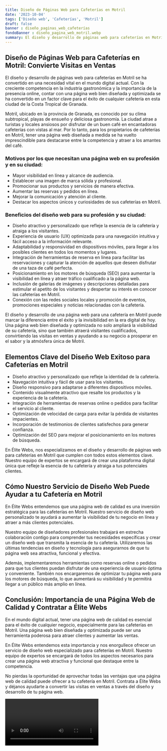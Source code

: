 ```yaml
---
title: Diseño de Páginas Web para Cafeterías en Motril
date: '2023-10-04'
tags: ['Diseño web', 'Cafeterías', 'Motril']
draft: false
banner : diseño_paginas_web_cafeterías
fondoBanner : diseño_pagina_web_motril.webp
summary: El diseño y desarrollo de páginas web para cafeterías en Motril se ha convertido en una necesidad vital en el mundo digital actual. Con la creciente competencia en la industria gastronómica y la importancia de la presencia online, contar con una página web bien diseñada y optimizada se ha convertido en un factor clave para el éxito de cualquier cafetería en esta ciudad de la Costa Tropical de Granada.
---
```


## Diseño de Páginas Web para Cafeterías en Motril: Convierte Visitas en Ventas

El diseño y desarrollo de páginas web para cafeterías en Motril se ha convertido en una necesidad vital en el mundo digital actual. Con la creciente competencia en la industria gastronómica y la importancia de la presencia online, contar con una página web bien diseñada y optimizada se ha convertido en un factor clave para el éxito de cualquier cafetería en esta ciudad de la Costa Tropical de Granada.

Motril, ubicado en la provincia de Granada, es conocido por su clima subtropical, playas de ensueño y deliciosa gastronomía. La ciudad atrae a turistas y locales ansiosos por disfrutar de un buen café en encantadoras cafeterías con vistas al mar. Por lo tanto, para los propietarios de cafeterías en Motril, tener una página web diseñada a medida se ha vuelto imprescindible para destacarse entre la competencia y atraer a los amantes del café.

### Motivos por los que necesitan una página web en su profesión y en su ciudad:

- Mayor visibilidad en línea y alcance de audiencia.
- Establecer una imagen de marca sólida y profesional.
- Promocionar sus productos y servicios de manera efectiva.
- Aumentar las reservas y pedidos en línea.
- Mejorar la comunicación y atención al cliente.
- Destacar los aspectos únicos y curiosidades de sus cafeterías en Motril.

### Beneficios del diseño web para su profesión y su ciudad:

- Diseño atractivo y personalizado que refleje la esencia de la cafetería y atraiga a los visitantes.
- Experiencia de usuario (UX) optimizada para una navegación intuitiva y fácil acceso a la información relevante.
- Adaptabilidad y responsividad en dispositivos móviles, para llegar a los posibles clientes en todos los momentos y lugares.
- Integración de herramientas de reserva en línea para facilitar las reservaciones y capturar la atención de aquellos que deseen disfrutar de una taza de café perfecta.
- Posicionamiento en los motores de búsqueda (SEO) para aumentar la visibilidad en línea y atraer tráfico cualificado a la página web.
- Inclusión de galerías de imágenes y descripciones detalladas para estimular el apetito de los visitantes y despertar su interés en conocer las cafeterías en Motril.
- Conexión con las redes sociales locales y promoción de eventos, promociones especiales y noticias relacionadas con la cafetería.

El diseño y desarrollo de una página web para una cafetería en Motril puede marcar la diferencia entre el éxito y la invisibilidad en la era digital de hoy. Una página web bien diseñada y optimizada no solo ampliará la visibilidad de su cafetería, sino que también atraerá visitantes cualificados, convirtiendo las visitas en ventas y ayudando a su negocio a prosperar en el sabor y la atmósfera única de Motril.

<GifSeo />

<Cta />

## Elementos Clave del Diseño Web Exitoso para Cafeterías en Motril

- Diseño atractivo y personalizado que refleje la identidad de la cafetería.
- Navegación intuitiva y fácil de usar para los visitantes.
- Diseño responsivo para adaptarse a diferentes dispositivos móviles.
- Contenido visualmente atractivo que resalte los productos y la experiencia de la cafetería.
- Integración de herramientas de reservas online o pedidos para facilitar el servicio al cliente.
- Optimización de velocidad de carga para evitar la pérdida de visitantes impacientes.
- Incorporación de testimonios de clientes satisfechos para generar confianza.
- Optimización del SEO para mejorar el posicionamiento en los motores de búsqueda.

En Élite Webs, nos especializamos en el diseño y desarrollo de páginas web para cafeterías en Motril que cumplen con todos estos elementos clave. Nuestro equipo de expertos se encargará de crear una plataforma digital única que refleje la esencia de tu cafetería y atraiga a tus potenciales clientes.

## Cómo Nuestro Servicio de Diseño Web Puede Ayudar a tu Cafetería en Motril

En Élite Webs entendemos que una página web de calidad es una inversión estratégica para las cafeterías en Motril. Nuestro servicio de diseño web personalizado te ayudará a aumentar la visibilidad de tu negocio en línea y atraer a más clientes potenciales.

Nuestro equipo de diseñadores profesionales trabajará en estrecha colaboración contigo para comprender tus necesidades específicas y crear un diseño web que transmita la esencia de tu cafetería. Utilizaremos las últimas tendencias en diseño y tecnología para asegurarnos de que tu página web sea atractiva, funcional y efectiva.

Además, implementaremos herramientas como reservas online o pedidos para que tus clientes puedan disfrutar de una experiencia de usuario óptima y conveniente. También nos encargaremos de optimizar tu página web para los motores de búsqueda, lo que aumentará su visibilidad y te permitirá llegar a un público más amplio en línea.

## Conclusión: Importancia de una Página Web de Calidad y Contratar a Élite Webs

En el mundo digital actual, tener una página web de calidad es esencial para el éxito de cualquier negocio, especialmente para las cafeterías en Motril. Una página web bien diseñada y optimizada puede ser una herramienta poderosa para atraer clientes y aumentar las ventas.

En Élite Webs entendemos esta importancia y nos enorgullece ofrecer un servicio de diseño web especializado para cafeterías en Motril. Nuestro equipo de expertos se encargará de todos los aspectos necesarios para crear una página web atractiva y funcional que destaque entre la competencia.

No pierdas la oportunidad de aprovechar todas las ventajas que una página web de calidad puede ofrecer a tu cafetería en Motril. Contrata a Élite Webs y déjanos ayudarte a convertir las visitas en ventas a través del diseño y desarrollo de tu página web.

<Video />

<CtaBot job='Cafeterías' city='Motril'/>

<Gmaps query='Motril+españa+maps' />